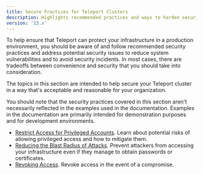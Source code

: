 ```yaml
---
title: Secure Practices for Teleport Clusters
description: Highlights recommended practices and ways to harden security for your Teleport cluster.
version: '13.x'
---
```


To help ensure that Teleport can protect your infrastructure in a production environment, you should
be aware of and follow recommended security practices and address potential security issues to reduce
system vulnerabilities and to avoid security incidents. In most cases, there are tradeoffs between
convenience and security that you should take into consideration.

The topics in this section are intended to help secure your Teleport cluster in a way that's acceptable and
reasonable for your organization.

You should note that the security practices covered in this section aren't necessarily reflected in the
examples used in the documentation. Examples in the documentation are primarily intended for demonstration
purposes and for development environments.

- [Restrict Access for Privileged Accounts](/docs/ver/13.x/management/security/restrict-privileges). Learn about potential
  risks of allowing privileged access and how to mitigate them.
- [Reducing the Blast Radius of Attacks](/docs/ver/13.x/management/security/reduce-blast-radius).
  Prevent attackers from accessing your infrastructure even if they manage to
  obtain passwords or certificates.
- [Revoking Access](/docs/ver/13.x/management/security/revoking-access). Revoke access in the event
  of a compromise.
